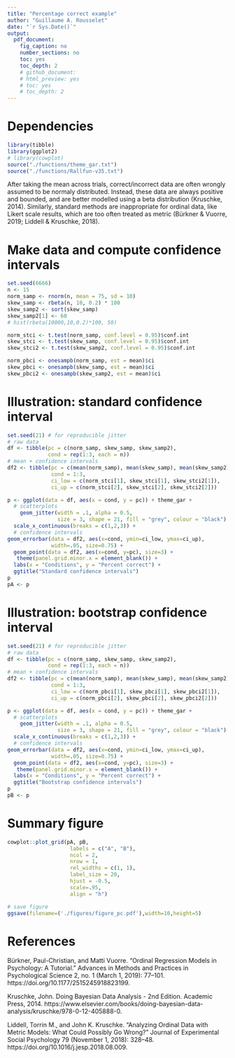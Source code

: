 ```yaml
---
title: "Percentage correct example"
author: "Guillaume A. Rousselet"
date: "`r Sys.Date()`"
output:
  pdf_document:
    fig_caption: no
    number_sections: no
    toc: yes
    toc_depth: 2
    # github_document:
    # html_preview: yes
    # toc: yes
    # toc_depth: 2
---
```


# Dependencies
```r
library(tibble)
library(ggplot2)
# library(cowplot)
source("./functions/theme_gar.txt")
source("./functions/Rallfun-v35.txt")
```

After taking the mean across trials, correct/incorrect data are often wrongly assumed to be normaly distributed. Instead, these data are always positive and bounded, and are better modelled using a beta distribution (Kruschke, 2014). Similarly, standard methods are inappropriate for ordinal data, like Likert scale results, which are too often treated as metric (Bürkner & Vuorre, 2019; Liddell & Kruschke, 2018). 

# Make data and compute confidence intervals
```r
set.seed(6666)
n <- 15
norm_samp <- rnorm(n, mean = 75, sd = 10)
skew_samp <- rbeta(n, 10, 0.2) * 100
skew_samp2 <- sort(skew_samp)
skew_samp2[1] <- 60
# hist(rbeta(10000,10,0.2)*100, 50)

norm_stci <- t.test(norm_samp, conf.level = 0.95)$conf.int
skew_stci <- t.test(skew_samp, conf.level = 0.95)$conf.int
skew_stci2 <- t.test(skew_samp2, conf.level = 0.95)$conf.int

norm_pbci <- onesampb(norm_samp, est = mean)$ci
skew_pbci <- onesampb(skew_samp, est = mean)$ci
skew_pbci2 <- onesampb(skew_samp2, est = mean)$ci
```

# Illustration: standard confidence interval
```r
set.seed(21) # for reproducible jitter
# raw data
df <- tibble(pc = c(norm_samp, skew_samp, skew_samp2),
             cond = rep(1:3, each = n))
# mean + confidence intervals
df2 <- tibble(pc = c(mean(norm_samp), mean(skew_samp), mean(skew_samp2)),
              cond = 1:3,
              ci_low = c(norm_stci[1], skew_stci[1], skew_stci2[1]),
              ci_up = c(norm_stci[2], skew_stci[2], skew_stci2[2]))

p <- ggplot(data = df, aes(x = cond, y = pc)) + theme_gar +
  # scatterplots
    geom_jitter(width = .1, alpha = 0.5, 
                size = 3, shape = 21, fill = "grey", colour = "black") +
  scale_x_continuous(breaks = c(1,2,3)) +
  # confidence intervals
geom_errorbar(data = df2, aes(x=cond, ymin=ci_low, ymax=ci_up), 
              width=.05, size=0.75) + 
  geom_point(data = df2, aes(x=cond, y=pc), size=3) +
   theme(panel.grid.minor.x = element_blank()) +
  labs(x = "Conditions", y = "Percent correct") +
  ggtitle("Standard confidence intervals") 
p
pA <- p
```

# Illustration: bootstrap confidence interval
```r
set.seed(21) # for reproducible jitter
# raw data
df <- tibble(pc = c(norm_samp, skew_samp, skew_samp2),
             cond = rep(1:3, each = n))
# mean + confidence intervals
df2 <- tibble(pc = c(mean(norm_samp), mean(skew_samp), mean(skew_samp2)),
              cond = 1:3,
              ci_low = c(norm_pbci[1], skew_pbci[1], skew_pbci2[1]),
              ci_up = c(norm_pbci[2], skew_pbci[2], skew_pbci2[2]))

p <- ggplot(data = df, aes(x = cond, y = pc)) + theme_gar +
  # scatterplots
    geom_jitter(width = .1, alpha = 0.5, 
                size = 3, shape = 21, fill = "grey", colour = "black") +
  scale_x_continuous(breaks = c(1,2,3)) +
  # confidence intervals
geom_errorbar(data = df2, aes(x=cond, ymin=ci_low, ymax=ci_up), 
              width=.05, size=0.75) + 
  geom_point(data = df2, aes(x=cond, y=pc), size=3) +
   theme(panel.grid.minor.x = element_blank()) +
  labs(x = "Conditions", y = "Percent correct") +
  ggtitle("Bootstrap confidence intervals") 
p
pB <- p
```

# Summary figure
```r
cowplot::plot_grid(pA, pB,
                    labels = c("A", "B"),
                    ncol = 2,
                    nrow = 1,
                    rel_widths = c(1, 1), 
                    label_size = 20, 
                    hjust = -0.5, 
                    scale=.95,
                    align = "h")

# save figure
ggsave(filename=('./figures/figure_pc.pdf'),width=10,height=5)
```

# References
Bürkner, Paul-Christian, and Matti Vuorre. “Ordinal Regression Models in Psychology: A Tutorial.” Advances in Methods and Practices in Psychological Science 2, no. 1 (March 1, 2019): 77–101. https://doi.org/10.1177/2515245918823199.

Kruschke, John. Doing Bayesian Data Analysis - 2nd Edition. Academic Press, 2014. https://www.elsevier.com/books/doing-bayesian-data-analysis/kruschke/978-0-12-405888-0.

Liddell, Torrin M., and John K. Kruschke. “Analyzing Ordinal Data with Metric Models: What Could Possibly Go Wrong?” Journal of Experimental Social Psychology 79 (November 1, 2018): 328–48. https://doi.org/10.1016/j.jesp.2018.08.009.
